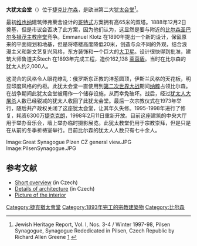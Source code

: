 {{Infobox religious building
|building_name=大犹太会堂<br>Velká Synagoga
|image=Synagogue Plzen 087.JPG
|location=[[捷克|捷克]][[比尔森|比尔森]]
|website=[http://www.zoplzen.cz/ Jewish Municipality of Pilsen]
|architecture_style=摩尔-罗曼复兴
|facade_direction=东
|year_completed=1892
|construction_cost=162,138萊茵盾
|architect=Emmanuel Klotz 
|capacity= 大于2,000人
|height_max=45米
}}
'''大犹太会堂'''（{{lang-cs|Velká Synagoga}}）位于[[捷克|捷克]][[比尔森|比尔森]]，是欧洲第二大[[犹太会堂|犹太会堂]]<ref>Jewish Heritage Report, Vol. I, Nos. 3-4 / Winter 1997-98, Pilsen Synagogue, Synagogue Rededicated in Pilsen, Czech Republic
by Richard Allen Greene [http://www.isjm.org/jhr/nos3-4/pilsen.htm] {{Wayback|url=http://www.isjm.org/jhr/nos3-4/pilsen.htm |date=20160303170034 }}</ref>。

最初[[维也纳|维也纳]]建筑师弗莱舍设计的[[哥特式|哥特式]]方案拥有高65米的双塔。1888年12月2日奠基，但是市议会否决了此方案，因为他们认为，这显然是要与附近的[[比尔森圣巴尔多禄茂主教座堂|比尔森圣巴尔多禄茂主教座堂]]竞争。Emmanuel Klotz 在1890年提出一个新的设计，保留原来的平面规划和地基，但是将塔楼高度降低20米，创造与众不同的外观，结合浪漫主义和新文艺复兴风格，东方装饰和一个巨大的[[大卫星|大卫星]]。设计很快得到批准，建筑大师鲁道夫Štech 在1893年完成工程，造价162,138 [[萊茵盾|萊茵盾]]。当时在比尔森的犹太人约2,000人。

这混合的风格令人眼花缭乱：俄罗斯东正教的洋葱圆顶，伊斯兰风格的天花板，明显印度风格的约柜。此犹太会堂一直使用到[[第二次世界大战|第二次世界大战]]期间[[纳粹|纳粹]]占领比尔森。在战争期间此犹太会堂被用作一个储存设施，从而幸免破坏。战后，经过[[犹太人大屠杀|犹太人大屠杀]]人数已经锐减的犹太人收回了此犹太会堂。最后一次宗教仪式在1973年举行，随后共产政权关闭了这座犹太会堂，让其年久失修。1995-1998年进行了修复，耗资6300万[[捷克克朗|捷克克朗]]，1998年2月11日重新开放。目前这座建筑的中央大厅用于举办音乐会，墙上举办临时摄影展览。此犹太教堂仍用于宗教崇拜，但是只是在从前的冬季祈祷室举行。目前比尔森的犹太人人数只有七十余人。  

<gallery>
Image:Great Synagogue Plzen CZ general view.JPG
Image:PilsenSynagogue.JPG
</gallery>

==参考文献==
* [http://www.pruvodce.com/synagogaplzen/ Short overview]{{Wayback|url=http://www.pruvodce.com/synagogaplzen/ |date=20110928033228 }} (in Czech)
* [http://www.kr-plzensky.cz/Relics.asp?lngPamatka=944619 Details of architecture]{{Wayback|url=http://www.kr-plzensky.cz/Relics.asp?lngPamatka=944619 |date=20120414190104 }} (in Czech)
* [http://www.synagogaconcerts.cz/synagoga_int.htm Picture of the interior]{{Wayback|url=http://www.synagogaconcerts.cz/synagoga_int.htm |date=20110718184429 }}
{{reflist}}

{{coord|49|44|48|N|13|22|22|E|region:CZ_type:landmark_source:cswiki|display=title}}

[[Category:捷克猶太會堂|Category:捷克猶太會堂]]
[[Category:1893年完工的宗教建築物|Category:1893年完工的宗教建築物]]
[[Category:比尔森|Category:比尔森]]